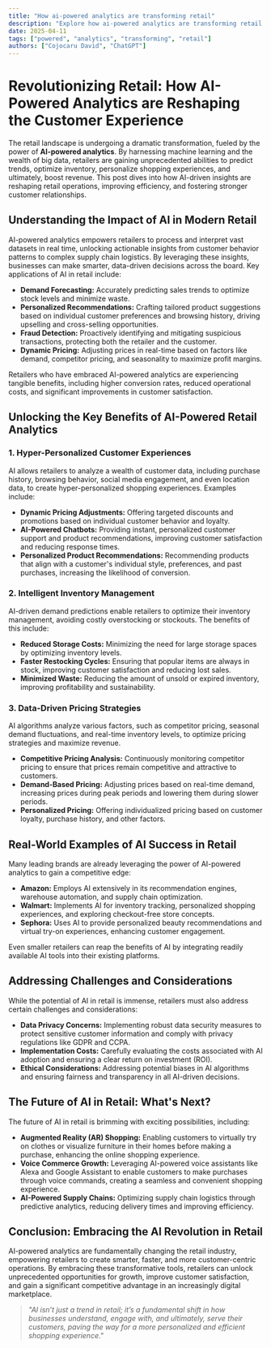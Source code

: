 ```yaml
---
title: "How ai-powered analytics are transforming retail"
description: "Explore how ai-powered analytics are transforming retail in this detailed guide, offering insights, strategies, and practical tips to enhance your understanding and application of the topic."
date: 2025-04-11
tags: ["powered", "analytics", "transforming", "retail"]
authors: ["Cojocaru David", "ChatGPT"]
---
```


# Revolutionizing Retail: How AI-Powered Analytics are Reshaping the Customer Experience

The retail landscape is undergoing a dramatic transformation, fueled by the power of **AI-powered analytics**. By harnessing machine learning and the wealth of big data, retailers are gaining unprecedented abilities to predict trends, optimize inventory, personalize shopping experiences, and ultimately, boost revenue. This post dives into how AI-driven insights are reshaping retail operations, improving efficiency, and fostering stronger customer relationships.

## Understanding the Impact of AI in Modern Retail

AI-powered analytics empowers retailers to process and interpret vast datasets in real time, unlocking actionable insights from customer behavior patterns to complex supply chain logistics. By leveraging these insights, businesses can make smarter, data-driven decisions across the board. Key applications of AI in retail include:

- **Demand Forecasting:** Accurately predicting sales trends to optimize stock levels and minimize waste.
- **Personalized Recommendations:** Crafting tailored product suggestions based on individual customer preferences and browsing history, driving upselling and cross-selling opportunities.
- **Fraud Detection:** Proactively identifying and mitigating suspicious transactions, protecting both the retailer and the customer.
- **Dynamic Pricing:** Adjusting prices in real-time based on factors like demand, competitor pricing, and seasonality to maximize profit margins.

Retailers who have embraced AI-powered analytics are experiencing tangible benefits, including higher conversion rates, reduced operational costs, and significant improvements in customer satisfaction.

## Unlocking the Key Benefits of AI-Powered Retail Analytics

### 1. Hyper-Personalized Customer Experiences

AI allows retailers to analyze a wealth of customer data, including purchase history, browsing behavior, social media engagement, and even location data, to create hyper-personalized shopping experiences. Examples include:

- **Dynamic Pricing Adjustments:** Offering targeted discounts and promotions based on individual customer behavior and loyalty.
- **AI-Powered Chatbots:** Providing instant, personalized customer support and product recommendations, improving customer satisfaction and reducing response times.
- **Personalized Product Recommendations:** Recommending products that align with a customer's individual style, preferences, and past purchases, increasing the likelihood of conversion.

### 2. Intelligent Inventory Management

AI-driven demand predictions enable retailers to optimize their inventory management, avoiding costly overstocking or stockouts. The benefits of this include:

- **Reduced Storage Costs:** Minimizing the need for large storage spaces by optimizing inventory levels.
- **Faster Restocking Cycles:** Ensuring that popular items are always in stock, improving customer satisfaction and reducing lost sales.
- **Minimized Waste:** Reducing the amount of unsold or expired inventory, improving profitability and sustainability.

### 3. Data-Driven Pricing Strategies

AI algorithms analyze various factors, such as competitor pricing, seasonal demand fluctuations, and real-time inventory levels, to optimize pricing strategies and maximize revenue.

- **Competitive Pricing Analysis:** Continuously monitoring competitor pricing to ensure that prices remain competitive and attractive to customers.
- **Demand-Based Pricing:** Adjusting prices based on real-time demand, increasing prices during peak periods and lowering them during slower periods.
- **Personalized Pricing:** Offering individualized pricing based on customer loyalty, purchase history, and other factors.

## Real-World Examples of AI Success in Retail

Many leading brands are already leveraging the power of AI-powered analytics to gain a competitive edge:

- **Amazon:** Employs AI extensively in its recommendation engines, warehouse automation, and supply chain optimization.
- **Walmart:** Implements AI for inventory tracking, personalized shopping experiences, and exploring checkout-free store concepts.
- **Sephora:** Uses AI to provide personalized beauty recommendations and virtual try-on experiences, enhancing customer engagement.

Even smaller retailers can reap the benefits of AI by integrating readily available AI tools into their existing platforms.

## Addressing Challenges and Considerations

While the potential of AI in retail is immense, retailers must also address certain challenges and considerations:

- **Data Privacy Concerns:** Implementing robust data security measures to protect sensitive customer information and comply with privacy regulations like GDPR and CCPA.
- **Implementation Costs:** Carefully evaluating the costs associated with AI adoption and ensuring a clear return on investment (ROI).
- **Ethical Considerations:** Addressing potential biases in AI algorithms and ensuring fairness and transparency in all AI-driven decisions.

## The Future of AI in Retail: What's Next?

The future of AI in retail is brimming with exciting possibilities, including:

- **Augmented Reality (AR) Shopping:** Enabling customers to virtually try on clothes or visualize furniture in their homes before making a purchase, enhancing the online shopping experience.
- **Voice Commerce Growth:** Leveraging AI-powered voice assistants like Alexa and Google Assistant to enable customers to make purchases through voice commands, creating a seamless and convenient shopping experience.
- **AI-Powered Supply Chains:** Optimizing supply chain logistics through predictive analytics, reducing delivery times and improving efficiency.

## Conclusion: Embracing the AI Revolution in Retail

AI-powered analytics are fundamentally changing the retail industry, empowering retailers to create smarter, faster, and more customer-centric operations. By embracing these transformative tools, retailers can unlock unprecedented opportunities for growth, improve customer satisfaction, and gain a significant competitive advantage in an increasingly digital marketplace.

> _"AI isn’t just a trend in retail; it’s a fundamental shift in how businesses understand, engage with, and ultimately, serve their customers, paving the way for a more personalized and efficient shopping experience."_
